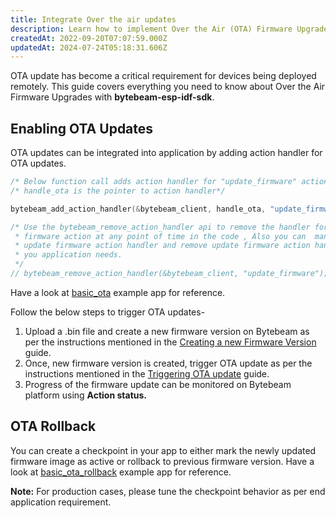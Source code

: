 ```yaml
---
title: Integrate Over the air updates
description: Learn how to implement Over the Air (OTA) Firmware Upgrades using bytebeam-esp-idf-sdk with this comprehensive guide. Find out how to enable OTA updates through an action handler and follow a step-by-step process to trigger updates. Discover how to create
createdAt: 2022-09-20T07:07:59.000Z
updatedAt: 2024-07-24T05:18:31.606Z
---
```


OTA update has become a critical requirement for devices being deployed remotely. This guide covers everything you need to know about Over the Air Firmware Upgrades with **bytebeam-esp-idf-sdk**.

## Enabling OTA Updates

OTA updates can be integrated into application by adding action handler for OTA updates.

```cpp
/* Below function call adds action handler for "update_firmware" action */
/* handle_ota is the pointer to action handler*/

bytebeam_add_action_handler(&bytebeam_client, handle_ota, "update_firmware");

/* Use the bytebeam_remove_action_handler api to remove the handler for the update
 * firmware action at any point of time in the code , Also you can  mantain the add
 * update firmware action handler and remove update firmware action handler flow as per
 * you application needs.
 */
// bytebeam_remove_action_handler(&bytebeam_client, "update_firmware");
```

Have a look at <a href="https://github.com/bytebeamio/esp-bytebeam-sdk/tree/main/examples/basic_ota" target="_blank">basic\_ota</a> example app for reference.

Follow the below steps to trigger OTA updates-

1. Upload a .bin file and create a new firmware version on Bytebeam as per the instructions mentioned in the [Creating a new Firmware Version](/platform-guide/actions/inventory-management/firmware-files/without-device-components/creating-a-new-firmware-version) guide. &#x20;
2. &#x20;Once, new firmware version is created, trigger OTA update as per the instructions mentioned in the [Triggering OTA update](/platform-guide/device-management/triggering-ota-update) guide.&#x20;
3. Progress of the firmware update can be monitored on Bytebeam platform using **Action status.**

## OTA Rollback

You can create a checkpoint in your app to either mark the newly updated firmware image as active or rollback to previous firmware version. Have a look at <a href="https://github.com/bytebeamio/bytebeam-esp-idf-sdk/tree/main/examples/basic_ota_rollback" target="_blank">basic\_ota\_rollback</a> example app for reference.

**Note:** For production cases,
&#x20;please tune the checkpoint behavior as per end application requirement.
